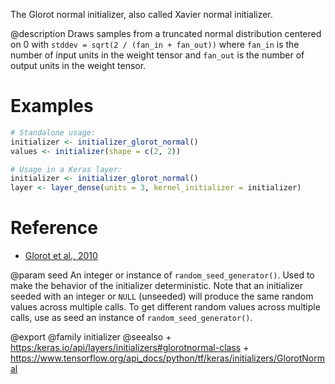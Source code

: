 The Glorot normal initializer, also called Xavier normal initializer.

@description
Draws samples from a truncated normal distribution centered on 0 with
`stddev = sqrt(2 / (fan_in + fan_out))` where `fan_in` is the number of
input units in the weight tensor and `fan_out` is the number of output units
in the weight tensor.

# Examples
```r
# Standalone usage:
initializer <- initializer_glorot_normal()
values <- initializer(shape = c(2, 2))
```

```r
# Usage in a Keras layer:
initializer <- initializer_glorot_normal()
layer <- layer_dense(units = 3, kernel_initializer = initializer)
```

# Reference
- [Glorot et al., 2010](http://proceedings.mlr.press/v9/glorot10a.html)

@param seed An integer or instance of
`random_seed_generator()`.
Used to make the behavior of the initializer
deterministic. Note that an initializer seeded with an integer
or `NULL` (unseeded) will produce the same random values
across multiple calls. To get different random values
across multiple calls, use as seed an instance
of `random_seed_generator()`.

@export
@family initializer
@seealso
+ <https:/keras.io/api/layers/initializers#glorotnormal-class>
+ <https://www.tensorflow.org/api_docs/python/tf/keras/initializers/GlorotNormal>
